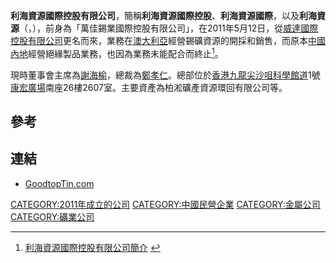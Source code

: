 '''利海資源國際控股有限公司'''，簡稱'''利海資源國際控股'''、'''利海資源國際'''，以及'''利海資源'''（'''{{lang-en|L’sea Resources International Holdings Limited}}'''，{{hkex|0195}}），前身為「萬佳錫業國際控股有限公司」，在2011年5月12日，從[[威達國際控股有限公司|威達國際控股有限公司]]更名而來，業務在[[澳大利亞|澳大利亞]]經營錫礦資源的開採和銷售，而原本[[中國內地|中國內地]]經營絕緣製品業務，也因為業務未能配合而終止<ref>[http://www.goodtoptin.com/c/about_profile.php 利海資源國際控股有限公司簡介] {{webarchive|url=https://web.archive.org/web/20111202010959/http://www.goodtoptin.com/c/about_profile.php |date=2011-12-02 }}</ref>。

現時董事會主席為[[謝海榆|謝海榆]]，總裁為[[鄭孝仁|鄭孝仁]]。總部位於[[香港|香港]][[九龍|九龍]][[尖沙咀|尖沙咀]][[科學館道|科學館道]]1號[[康宏廣場|康宏廣場]]南座26樓2607室。主要資產為柏淞礦產資源環回有限公司等。

==參考==
{{reflist}}

==連結==
*[http://www.goodtoptin.com GoodtopTin.com] {{Wayback|url=http://www.goodtoptin.com/ |date=20120629135419 }}

[[CATEGORY:2011年成立的公司|CATEGORY:2011年成立的公司]]
[[CATEGORY:中國民營企業|CATEGORY:中國民營企業]]
[[CATEGORY:金屬公司|CATEGORY:金屬公司]]
[[CATEGORY:礦業公司|CATEGORY:礦業公司]]